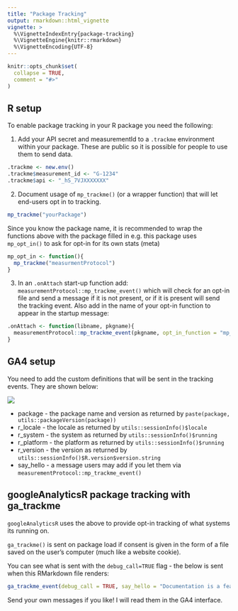 ```yaml
---
title: "Package Tracking"
output: rmarkdown::html_vignette
vignette: >
  %\VignetteIndexEntry{package-tracking}
  %\VignetteEngine{knitr::rmarkdown}
  %\VignetteEncoding{UTF-8}
---
```


```r
knitr::opts_chunk$set(
  collapse = TRUE,
  comment = "#>"
)
```

## R setup

To enable package tracking in your R package you need the following:

1. Add your API secret and measurementId to a `.trackme` environment within your package.  These are public so it is possible for people to use them to send data.

```r
.trackme <- new.env()
.trackme$measurement_id <- "G-1234"
.trackme$api <- "_hS_7VJXXXXXXX"
```

2. Document usage of `mp_trackme()` (or a wrapper function) that will let end-users opt in to tracking.

```r
mp_trackme("yourPackage")
```

Since you know the package name, it is recommended to wrap the functions above with the package filled in e.g. this package uses `mp_opt_in()` to ask for opt-in for its own stats (meta)

```r
mp_opt_in <- function(){
  mp_trackme("measurmentProtocol")
}
```

3. In an `.onAttach` start-up function add: `measurementProtocol::mp_trackme_event()` which will check for an opt-in file and send a message if it is not present, or if it is present will send the tracking event.  Also add in the name of your opt-in function to appear in the startup message:

```r
.onAttach <- function(libname, pkgname){
  measurementProtocol::mp_trackme_event(pkgname, opt_in_function = "mp_opt_in")
}

```

## GA4 setup

You need to add the custom definitions that will be sent in the tracking events.  They are shown below:

![](measurement-protocol-ga4-setup.png)

* package - the package name and version as returned by `paste(package,  utils::packageVersion(package))`
* r_locale - the locale as returned by `utils::sessionInfo()$locale`
* r_system - the system as returned by `utils::sessionInfo()$running`
* r_platform - the platform as returned by `utils::sessionInfo()$running`
* r_version - the version as returned by `utils::sessionInfo()$R.version$version.string`
* say_hello - a message users may add if you let them via `measurementProtocol::mp_trackme_event()`


## googleAnalyticsR package tracking with ga_trackme

`googleAnalyticsR` uses the above to provide opt-in tracking of what systems its running on. 

`ga_trackme()` is sent on package load if consent is given in the form of a file saved on the user's computer (much like a website cookie).

You can see what is sent with the `debug_call=TRUE` flag - the below is sent when this RMarkdown file renders:

```r
ga_trackme_event(debug_call = TRUE, say_hello = "Documentation is a feature")
```

Send your own messages if you like!  I will read them in the GA4 interface.


